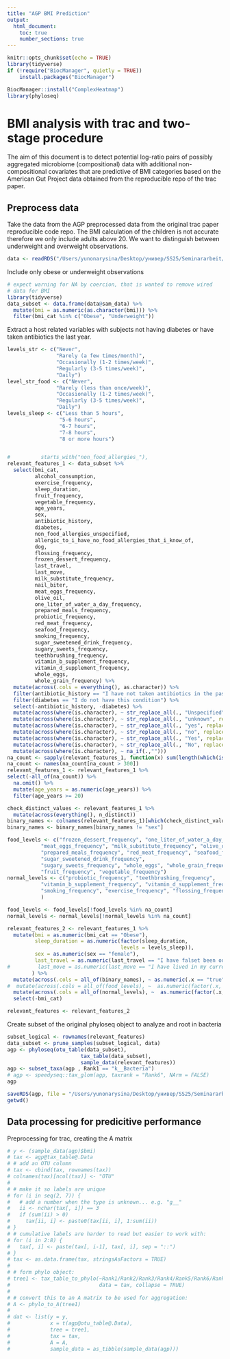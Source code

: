```yaml
---
title: "AGP BMI Prediction"
output: 
  html_document:    
    toc: true
    number_sections: true
---
```


```r
knitr::opts_chunk$set(echo = TRUE)
library(tidyverse)
if (!require("BiocManager", quietly = TRUE))
    install.packages("BiocManager")

BiocManager::install("ComplexHeatmap")
library(phyloseq)
```

# BMI analysis with trac and two-stage procedure

The aim of this document is to detect potential log-ratio pairs of possibly aggregated microbiome (compositional) data with additional non-compositional covariates that are predictive of BMI categories based on the American Gut Project data obtained from the reproducible repo of the trac paper.

## Preprocess data

Take the data from the AGP preprocessed data from the original trac paper reproducible code repo. The BMI calculation of the children is not accurate therefore we only include adults above 20. We want to distinguish between underweight and overweight observations.

```r
data <- readRDS("/Users/yunonarysina/Desktop/универ/SS25/Seminararbeit/agp_obese_underweigt/data/AGP_10.RDS")
```


Include only obese or underweight observations

```r
# expect warning for NA by coercion, that is wanted to remove wired
# data for BMI
library(tidyverse)
data_subset <- data.frame(data@sam_data) %>%
  mutate(bmi = as.numeric(as.character(bmi))) %>%
  filter(bmi_cat %in% c("Obese", "Underweight"))
```

Extract a host related variables with subjects not having diabetes or have taken antibiotics the last year.


```r
levels_str <- c("Never", 
                "Rarely (a few times/month)",
                "Occasionally (1-2 times/week)",
                "Regularly (3-5 times/week)",
                "Daily")
level_str_food <- c("Never", 
                "Rarely (less than once/week)",
                "Occasionally (1-2 times/week)",
                "Regularly (3-5 times/week)",
                "Daily")
levels_sleep <- c("Less than 5 hours", 
                 "5-6 hours",
                 "6-7 hours",
                 "7-8 hours",
                 "8 or more hours")


#          starts_with("non_food_allergies_"),
relevant_features_1 <- data_subset %>%
  select(bmi_cat,
         alcohol_consumption,
         exercise_frequency,
         sleep_duration,
         fruit_frequency,
         vegetable_frequency,
         age_years,
         sex,
         antibiotic_history,
         diabetes,
         non_food_allergies_unspecified,
         allergic_to_i_have_no_food_allergies_that_i_know_of,
         dog,
         flossing_frequency,
         frozen_dessert_frequency,
         last_travel,
         last_move,
         milk_substitute_frequency,
         nail_biter,
         meat_eggs_frequency,
         olive_oil,
         one_liter_of_water_a_day_frequency,
         prepared_meals_frequency,
         probiotic_frequency,
         red_meat_frequency,
         seafood_frequency,
         smoking_frequency,
         sugar_sweetened_drink_frequency,
         sugary_sweets_frequency,
         teethbrushing_frequency,
         vitamin_b_supplement_frequency,
         vitamin_d_supplement_frequency,
         whole_eggs,
         whole_grain_frequency) %>%
  mutate(across(.cols = everything(), as.character)) %>%
  filter(antibiotic_history == "I have not taken antibiotics in the past year.") %>%
  filter(diabetes == "I do not have this condition") %>%
  select(-antibiotic_history, -diabetes) %>%
  mutate(across(where(is.character), ~ str_replace_all(., "Unspecified", replacement = ""))) %>%
  mutate(across(where(is.character), ~ str_replace_all(., "unknown", replacement = ""))) %>%
  mutate(across(where(is.character), ~ str_replace_all(., "yes", replacement = "true"))) %>%
  mutate(across(where(is.character), ~ str_replace_all(., "no", replacement = "false"))) %>%
  mutate(across(where(is.character), ~ str_replace_all(., "Yes", replacement = "true"))) %>%
  mutate(across(where(is.character), ~ str_replace_all(., "No", replacement = "false"))) %>%
  mutate(across(where(is.character), ~ na_if(.,""))) 
na_count <- sapply(relevant_features_1, function(x) sum(length(which(is.na(x)))))
na_count <- names(na_count[na_count > 300])
relevant_features_1 <- relevant_features_1 %>%
select(-all_of(na_count)) %>%
  na.omit() %>%
  mutate(age_years = as.numeric(age_years)) %>%
  filter(age_years >= 20)

check_distinct_values <- relevant_features_1 %>% 
  mutate(across(everything(), n_distinct))
binary_names <- colnames(relevant_features_1)[which(check_distinct_values[1, ] == 2)]
binary_names <- binary_names[binary_names != "sex"]

food_levels <- c("frozen_dessert_frequency", "one_liter_of_water_a_day_frequency", 
           "meat_eggs_frequency", "milk_substitute_frequency", "olive_oil",
           "prepared_meals_frequency", "red_meat_frequency", "seafood_frequency",
           "sugar_sweetened_drink_frequency",
           "sugary_sweets_frequency", "whole_eggs", "whole_grain_frequency",
           "fruit_frequency", "vegetable_frequency")
normal_levels <- c("probiotic_frequency", "teethbrushing_frequency", 
           "vitamin_b_supplement_frequency", "vitamin_d_supplement_frequency", 
           "smoking_frequency", "exercise_frequency", "flossing_frequency"
           )

food_levels <- food_levels[!food_levels %in% na_count]
normal_levels <- normal_levels[!normal_levels %in% na_count]

relevant_features_2 <- relevant_features_1 %>%
  mutate(bmi = as.numeric(bmi_cat == "Obese"),
         sleep_duration = as.numeric(factor(sleep_duration,
                                     levels = levels_sleep)),
         sex = as.numeric(sex == "female"),
         last_travel = as.numeric(last_travel == "I have falset been outside of my country of residence in the past year.")#,
#         last_move = as.numeric(last_move == "I have lived in my current state of residence for more than a year."),
        ) %>%
  mutate(across(.cols = all_of(binary_names), ~ as.numeric(.x == "true"))) %>%
#  mutate(across(.cols = all_of(food_levels), ~  as.numeric(factor(.x, levels = level_str_food)))) %>%
  mutate(across(.cols = all_of(normal_levels), ~  as.numeric(factor(.x, levels = levels_str)))) %>%
  select(-bmi_cat)

relevant_features <- relevant_features_2
```

Create subset of the original phyloseq object to analyze and root in bacteria


```r
subset_logical <- rownames(relevant_features)
data_subset <- prune_samples(subset_logical, data)
agp <- phyloseq(otu_table(data_subset),
                        tax_table(data_subset),
                        sample_data(relevant_features))
agp <- subset_taxa(agp , Rank1 == "k__Bacteria")
# agp <- speedyseq::tax_glom(agp, taxrank = "Rank6", NArm = FALSE)
agp

saveRDS(agp, file = "/Users/yunonarysina/Desktop/универ/SS25/Seminararbeit/agp_obese_underweigt/data/agp_obeseunderweight_processed.RDS")
getwd()
```


## Data processing for predicitive performance

Preprocessing for trac, creating the A matrix

```r
# y <- (sample_data(agp)$bmi)
# tax <- agp@tax_table@.Data
# # add an OTU column
# tax <- cbind(tax, rownames(tax))
# colnames(tax)[ncol(tax)] <- "OTU"
# 
# # make it so labels are unique
# for (i in seq(2, 7)) {
#   # add a number when the type is unknown... e.g. "g__"
#   ii <- nchar(tax[, i]) == 3
#   if (sum(ii) > 0)
#     tax[ii, i] <- paste0(tax[ii, i], 1:sum(ii))
# }
# # cumulative labels are harder to read but easier to work with:
# for (i in 2:8) {
#   tax[, i] <- paste(tax[, i-1], tax[, i], sep = "::")
# }
# tax <- as.data.frame(tax, stringsAsFactors = TRUE)
# 
# # form phylo object:
# tree1 <- tax_table_to_phylo(~Rank1/Rank2/Rank3/Rank4/Rank5/Rank6/Rank7/OTU,
#                             data = tax, collapse = TRUE)
# 
# # convert this to an A matrix to be used for aggregation:
# A <- phylo_to_A(tree1)
# 
# dat <- list(y = y,
#             x = t(agp@otu_table@.Data),
#             tree = tree1,
#             tax = tax,
#             A = A,
#             sample_data = as_tibble(sample_data(agp)))
```

